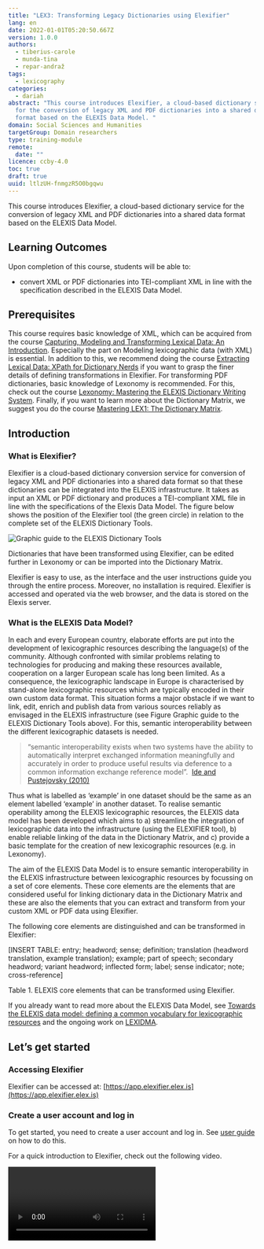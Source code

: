 ```yaml
---
title: "LEX3: Transforming Legacy Dictionaries using Elexifier"
lang: en
date: 2022-01-01T05:20:50.667Z
version: 1.0.0
authors:
  - tiberius-carole
  - munda-tina
  - repar-andraž
tags:
  - lexicography
categories:
  - dariah
abstract: "This course introduces Elexifier, a cloud-based dictionary service
  for the conversion of legacy XML and PDF dictionaries into a shared data
  format based on the ELEXIS Data Model. "
domain: Social Sciences and Humanities
targetGroup: Domain researchers
type: training-module
remote:
  date: ""
licence: ccby-4.0
toc: true
draft: true
uuid: ltlzUH-fnmgzR5O0bgqwu
---
```

This course introduces Elexifier, a cloud-based dictionary service for the conversion of legacy XML and PDF dictionaries into a shared data format based on the ELEXIS Data Model.

## Learning Outcomes

Upon completion of this course, students will be able to:

- convert XML or PDF dictionaries into TEI-compliant XML in line with the specification described in the ELEXIS Data Model.

## Prerequisites

This course requires basic knowledge of XML, which can be acquired from the course [Capturing, Modeling and Transforming Lexical Data: An Introduction](/resource/posts/capturing-modeling-and-transforming-lexical-data-an-introduction). Especially the part on Modeling lexicographic data (with XML) is essential. In addition to this, we recommend doing the course [Extracting Lexical Data: XPath for Dictionary Nerds](/resource/posts/xpath-for-dictionary-nerds) if you want to grasp the finer details of defining transformations in Elexifier. For transforming PDF dictionaries, basic knowledge of Lexonomy is recommended. For this, check out the course [Lexonomy: Mastering the ELEXIS Dictionary Writing System](/resource/posts/lexonomy-mastering-the-elexis-dictionary-writing-system). Finally, if you want to learn more about the Dictionary Matrix, we suggest you do the course [Mastering LEX1: The Dictionary Matrix](/resource/posts/mastering-lex1-the-dictionary-matrix).

## Introduction

### What is Elexifier?

Elexifier is a cloud-based dictionary conversion service for conversion of legacy XML and PDF dictionaries into a shared data format so that these dictionaries can be integrated into the ELEXIS infrastructure. It takes as input an XML or PDF dictionary and produces a TEI-compliant XML file in line with the specifications of the Elexis Data Model. The figure below shows the position of the Elexifier tool (the green circle) in relation to the complete set of the ELEXIS Dictionary Tools.

![Graphic guide to the ELEXIS Dictionary Tools](images/elexis_dictionary_tools.png "Graphic guide to the ELEXIS Dictionary Tools")

Dictionaries that have been transformed using Elexifier, can be edited further in Lexonomy or can be imported into the Dictionary Matrix.

Elexifier is easy to use, as the interface and the user instructions guide you through the entire process. Moreover, no installation is required. Elexifier is accessed and operated via the web browser, and the data is stored on the Elexis server.

### What is the ELEXIS Data Model?

In each and every European country, elaborate efforts are put into the development of lexicographic resources describing the language(s) of the community. Although confronted with similar problems relating to technologies for producing and making these resources available, cooperation on a larger European scale has long been limited. As a consequence, the lexicographic landscape in Europe is characterised by stand-alone lexicographic resources which are typically encoded in their own custom data format. This situation forms a major obstacle if we want to link, edit, enrich and publish data from various sources reliably as envisaged in the ELEXIS infrastructure (see Figure Graphic guide to the ELEXIS Dictionary Tools above). For this, semantic interoperability between the different lexicographic datasets is needed. 

> “semantic interoperability exists when two systems have the ability to automatically interpret exchanged information meaningfully and accurately in order to produce useful results via deference to a common information exchange reference model”.  [Ide and Pustejovsky (2010)](http://www.cs.vassar.edu/~ide/papers/ICGL10.pdf)

Thus what is labelled as ‘example’ in one dataset should be the same as an element labelled ‘example’ in another dataset. To realise semantic operability among the ELEXIS lexicographic resources, the ELEXIS data model has been developed which aims to a) streamline the integration of lexicographic data into the infrastructure (using the ELEXIFIER tool), b) enable reliable linking of the data in the Dictionary Matrix, and c) provide a basic template for the creation of new lexicographic resources (e.g. in Lexonomy). 

The aim of the ELEXIS Data Model is to ensure semantic interoperability in the ELEXIS infrastructure between lexicographic resources by focussing on a set of core elements. These core elements are the elements that are considered useful for linking dictionary data in the Dictionary Matrix and these are also the elements that you can extract and transform from your custom XML or PDF data using Elexifier.

The following core elements are distinguished and can be transformed in Elexifier:

\[INSERT TABLE: entry; headword; sense; definition; translation (headword translation, example translation); example; part of speech; secondary headword; variant headword; inflected form; label; sense indicator; note; cross-reference]

Table 1. ELEXIS core elements that can be transformed using Elexifier.

If you already want to read more about the ELEXIS Data Model, see [Towards the ELEXIS data model: defining a common vocabulary for lexicographic resources](https://elex.link/elex2021/wp-content/uploads/2021/08/eLex_2021_03_pp56-77.pdf) and the ongoing work on [LEXIDMA](https://www.oasis-open.org/committees/tc_home.php?wg_abbrev=lexidma).

## Let’s get started

### Accessing Elexifier

Elexifier can be accessed at: [https://app.elexifier.elex.is](https://app.elexifier.elex.is)

### Create a user account and log in

To get started, you need to create a user account and log in. See [user guide](https://elexifier.elex.is/help/) on how to do this.

For a quick introduction to Elexifier, check out the following video.

<Video provider="youtube" id="kqYLWdGR_Qo" />

### Transforming an XML dictionary

In the custom XML scenario, XPath formalisms are used for identifying the core elements in the original dictionary data and transforming these to a TEI-compliant format. All information contained in the original dictionary is kept, and only the core elements are transformed into the shared format. The supported core elements are the same as those defined in the ELEXIS common vocabulary (see above in the section on the ELEXIS Data Model).

See the [user guide](https://elexifier.elex.is/help/#XMLtransformation) for detailed instructions on how to use the XML transformation.

### Transforming a PDF dictionary

In the PDF scenario a more complex process is needed. The PDF is first transformed in a flat structure using a pdf2xml conversion script (based on [https://github.com/kermitt2/pdf2xml](https://github.com/kermitt2/pdf2xml)). Then, a chunk of the resulting XML file is sent to [Lexonomy](https://lexonomy.elex.is/)  ([Měchura 2017](https://www.lexonomy.eu/docs/elex2017.pdf)), the online dictionary editing tool for manual annotation. Approximately 4 pages need to be annotated.  The annotated text is then used as the training material for machine learning algorithms that produce the entire dictionary converted to TEI-compliant format.

See the [user guide](https://elexifier.elex.is/help/#PDFtransformation) for detailed instructions on how to use the PDF transformation.

## Hands-on exercise

\[Exercise will be added shortly]

## Next steps 

#### Importing your dictionary into the Dictionary Matrix

The ELEXIS Dictionary Matrix is one of the main results of the ELEXIS project. It is a universal repository of linked senses, meaning descriptions, collocations, phraseology, translation equivalents, examples of usage and other types of lexical information found in existing lexicographic resources. In the course **[Mastering LEX1: The Dictionary Matrix](/resource/posts/mastering-lex1-the-dictionary-matrix)** you can find out more about the Dictionary Matrix.

#### Editing your dictionary in Lexonomy

Lexonomy is a cloud-based, open-source platform for writing and publishing dictionaries. In the course **[Lexonomy: Mastering the ELEXIS Dictionary Writing System](/resource/posts/lexonomy-mastering-the-elexis-dictionary-writing-system)** you learn how to use Lexonomy.

## Read More

[Deliverable 1.4 ELEXIS Conversion Tools](https://elex.is/wp-content/uploads/2021/05/ELEXIS_D1_4_ELEXIS_Conversion_Tools.pdf) The appendix of this deliverable contains examples from dictionaries from ELEXIS partners, showing the input format together with the transformed output from Elexifier.